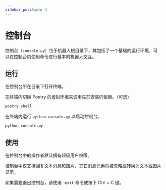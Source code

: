 ```yaml
---
sidebar_position: 5
---
```



# 控制台

控制台（`console.py`）位于机器人根目录下，其包括了一个基础的运行环境，可以在控制台内使用命令进行基本的机器人交互。

## 运行

在控制台所在目录下打开终端。

在终端内切换 Poetry 的虚拟环境来调用先前安装的依赖。（可选）

```sh
poetry shell
```

在终端内运行 `python console.py` 以启动控制台。

```sh
python console.py
```

## 使用

在控制台中的操作者默认拥有超级用户权限。

控制台中仅支持回复文本消息和图片，其它消息元素将被忽略或转换为文本或图片显示。

如果需要退出控制台，请使用 `~exit` 命令或按下 Ctrl + C 键。
